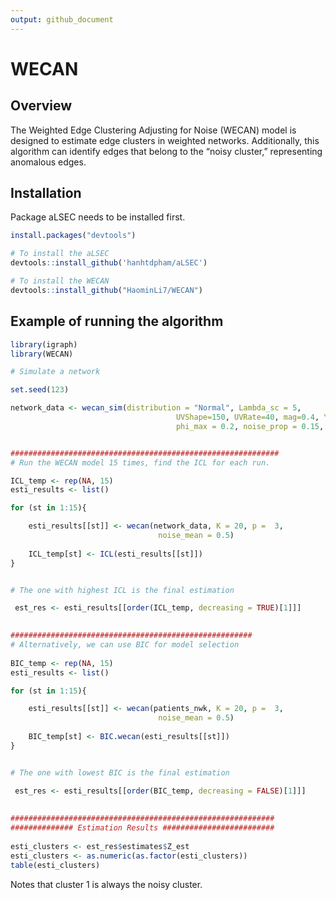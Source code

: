 ```yaml
---
output: github_document
---
```


# WECAN

## Overview

The Weighted Edge Clustering Adjusting for Noise (WECAN) model is designed to estimate edge clusters in weighted networks. Additionally, this algorithm can identify edges that belong to the "noisy cluster," representing anomalous edges.

## Installation

Package aLSEC needs to be installed first.

```r
install.packages("devtools")

# To install the aLSEC
devtools::install_github('hanhtdpham/aLSEC')

# To install the WECAN
devtools::install_github("HaominLi7/WECAN")
```


## Example of running the algorithm 

```r

library(igraph)
library(WECAN)

# Simulate a network

set.seed(123)

network_data <- wecan_sim(distribution = "Normal", Lambda_sc = 5, 
                                     UVShape=150, UVRate=40, mag=0.4, Ymag=0.9, noise_mean = 0.1,
                                     phi_max = 0.2, noise_prop = 0.15, beta = c(2,7,4,6), conc = 8)[[1]]


############################################################
# Run the WECAN model 15 times, find the ICL for each run.

ICL_temp <- rep(NA, 15)
esti_results <- list()

for (st in 1:15){

    esti_results[[st]] <- wecan(network_data, K = 20, p =  3,
                                 noise_mean = 0.5)
 
    ICL_temp[st] <- ICL(esti_results[[st]])
}


# The one with highest ICL is the final estimation

 est_res <- esti_results[[order(ICL_temp, decreasing = TRUE)[1]]]
 

######################################################
# Alternatively, we can use BIC for model selection
 
BIC_temp <- rep(NA, 15)
esti_results <- list()

for (st in 1:15){

    esti_results[[st]] <- wecan(patients_nwk, K = 20, p =  3,
                                 noise_mean = 0.5)
 
    BIC_temp[st] <- BIC.wecan(esti_results[[st]])
}


# The one with lowest BIC is the final estimation

 est_res <- esti_results[[order(BIC_temp, decreasing = FALSE)[1]]]
 
 
###########################################################
############## Estimation Results #########################
 
esti_clusters <- est_res$estimates$Z_est
esti_clusters <- as.numeric(as.factor(esti_clusters))
table(esti_clusters)

```

Notes that cluster 1 is always the noisy cluster.

